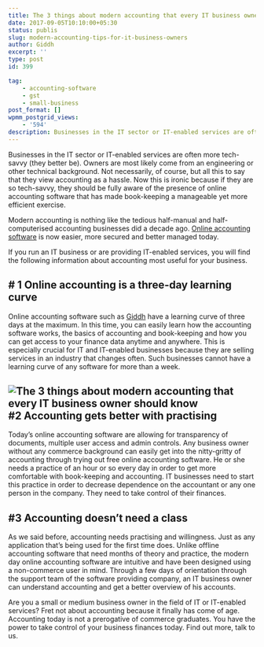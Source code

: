 ```yaml
---
title: The 3 things about modern accounting that every IT business owner should know
date: 2017-09-05T10:10:00+05:30
status: publis
slug: modern-accounting-tips-for-it-business-owners
author: Giddh
excerpt: ''
type: post
id: 399

tag:
    - accounting-software
    - gst
    - small-business
post_format: []
wpmm_postgrid_views:
    - '594'
description: Businesses in the IT sector or IT-enabled services are often more tech-savvy (they better be). Owners are most likely come from an engineering
---
```

Businesses in the IT sector or IT-enabled services are often more tech-savvy (they better be). Owners are most likely come from an engineering or other technical background. Not necessarily, of course, but all this to say that they view accounting as a hassle. Now this is ironic because if they are so tech-savvy, they should be fully aware of the presence of online accounting software that has made book-keeping a manageable yet more efficient exercise.

Modern accounting is nothing like the tedious half-manual and half-computerised accounting businesses did a decade ago. [Online accounting software](https://giddh.com) is now easier, more secured and better managed today.

If you run an IT business or are providing IT-enabled services, you will find the following information about accounting most useful for your business.

\# 1 Online accounting is a three-day learning curve
----------------------------------------------------

Online accounting software such as [Giddh](https://giddh.com) have a learning curve of three days at the maximum. In this time, you can easily learn how the accounting software works, the basics of accounting and book-keeping and how you can get access to your finance data anytime and anywhere. This is especially crucial for IT and IT-enabled businesses because they are selling services in an industry that changes often. Such businesses cannot have a learning curve of any software for more than a week.

<img class="wp-block-image size-large" src = "../../img/blog/1_NNGwNDPcb4BnM7HNq7FQPw.webp" alt="The 3 things about modern accounting that every IT business owner should know" />\#2 Accounting gets better with practising
------------------------------------------

Today’s online accounting software are allowing for transparency of documents, multiple user access and admin controls. Any business owner without any commerce background can easily get into the nitty-gritty of accounting through trying out free online accounting software. He or she needs a practice of an hour or so every day in order to get more comfortable with book-keeping and accounting. IT businesses need to start this practice in order to decrease dependence on the accountant or any one person in the company. They need to take control of their finances.

\#3 Accounting doesn’t need a class
-----------------------------------

As we said before, accounting needs practising and willingness. Just as any application that’s being used for the first time does. Unlike offline accounting software that need months of theory and practice, the modern day online accounting software are intuitive and have been designed using a non-commerce user in mind. Through a few days of orientation through the support team of the software providing company, an IT business owner can understand accounting and get a better overview of his accounts.

Are you a small or medium business owner in the field of IT or IT-enabled services? Fret not about accounting because it finally has come of age. Accounting today is not a prerogative of commerce graduates. You have the power to take control of your business finances today. Find out more, talk to us.